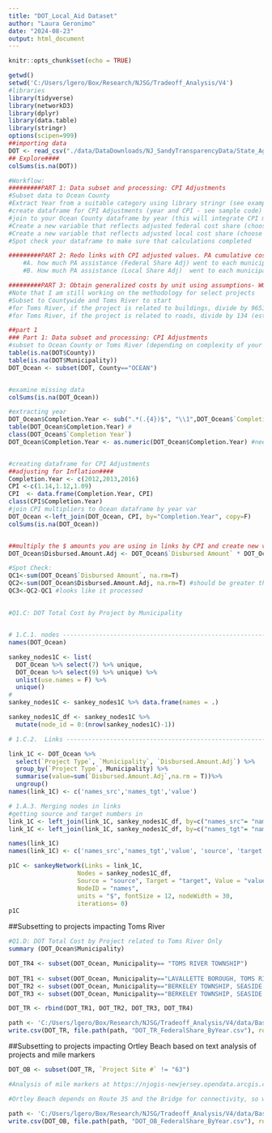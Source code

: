 ```yaml
---
title: "DOT_Local_Aid Dataset"
author: "Laura Geronimo"
date: "2024-08-23"
output: html_document
---
```




```r
knitr::opts_chunk$set(echo = TRUE)
```

```r
getwd()
setwd('C:/Users/lgero/Box/Research/NJSG/Tradeoff_Analysis/V4')
#libraries
library(tidyverse)
library(networkD3)
library(dplyr)
library(data.table)
library(stringr)
options(scipen=999)
##importing data
DOT <- read_csv("./data/DataDownloads/NJ_SandyTransparencyData/State_Agency_Datasets/Sandy_DOT_Master_Data.csv")
## Explore####
colSums(is.na(DOT))

#Workflow:
#########PART 1: Data subset and processing: CPI Adjustments
#Subset data to Ocean County
#Extract Year from a suitable category using library stringr (see example code below)
#create dataframe for CPI Adjustments (year and CPI - see sample code)
#join to your Ocean County dataframe by year (this will integrate CPI multipliers into Ocean county dataframe)
#Create a new variable that reflects adjusted federal cost share (choose suitable variable like federal.distributed.amount, multiply the by the CPI value, and append 'Adj' to variable name --see sample code). Keep track of what values you use by using similar naming convention. (e.g. federal.distributed.amount.adj)
#Create a new variable that reflects adjusted local cost share (choose suitable variable like local.share, multiply the by the CPI value, and append 'Adj' to variable name --see sample code). 
#Spot check your dataframe to make sure that calculations completed

#########PART 2: Redo links with CPI adjusted values. PA cumulative cost share by municipality (local and federal) by project type in Ocean County
    #A. how much PA assistance (Federal Share Adj) went to each municipality by project type
    #B. How much PA assistance (Local Share Adj)  went to each municipality by project type

#########PART 3: Obtain generalized costs by unit using assumptions- WORKING on Method
#Note that I am still working on the methodology for select projects
#Subset to Countywide and Toms River to start
#for Toms River, if the project is related to buildings, divide by 9651 (estimate of residential properties affected by Sandy storm surge)
#for Toms River, if the project is related to roads, divide by 134 (estimate of number of miles of roadway affected by Sandy storm surge)
```

```r
##part 1
### Part 1: Data subset and processing: CPI Adjustments
#subset to Ocean County or Toms River (depending on complexity of your data and ease of processing)
table(is.na(DOT$County))
table(is.na(DOT$Municipality))
DOT_Ocean <- subset(DOT, County=="OCEAN")


#examine missing data
colSums(is.na(DOT_Ocean)) 

#extracting year
DOT_Ocean$Completion.Year <- sub(".*(.{4})$", "\\1",DOT_Ocean$`Completion Date`)
table(DOT_Ocean$Completion.Year) #
class(DOT_Ocean$`Completion Year`)
DOT_Ocean$Completion.Year <- as.numeric(DOT_Ocean$Completion.Year) #needs to be compatible class for join


#creating dataframe for CPI Adjustments
##adjusting for Inflation####
Completion.Year <- c(2012,2013,2016)
CPI <-c(1.14,1.12,1.09)
CPI  <- data.frame(Completion.Year, CPI)
class(CPI$Completion.Year)
#join CPI multipliers to Ocean dataframe by year var
DOT_Ocean <-left_join(DOT_Ocean, CPI, by="Completion.Year", copy=F)
colSums(is.na(DOT_Ocean))


##multiply the $ amounts you are using in links by CPI and create new var, append 'adj' to var
DOT_Ocean$Disbursed.Amount.Adj <- DOT_Ocean$`Disbursed Amount` * DOT_Ocean$CPI

#Spot Check:
QC1<-sum(DOT_Ocean$`Disbursed Amount`, na.rm=T)
QC2<-sum(DOT_Ocean$Disbursed.Amount.Adj, na.rm=T) #should be greater than QC1
QC3<-QC2-QC1 #looks like it processed


```

##

```r
#Q1.C: DOT Total Cost by Project by Municipality


# 1.C.1. nodes --------------------------------------------------------------------
names(DOT_Ocean)

sankey_nodes1C <- list(
  DOT_Ocean %>% select(7) %>% unique,
  DOT_Ocean %>% select(9) %>% unique) %>% 
  unlist(use.names = F) %>% 
  unique()
# 
sankey_nodes1C <- sankey_nodes1C %>% data.frame(names = .)

sankey_nodes1C_df <- sankey_nodes1C %>% 
  mutate(node_id = 0:(nrow(sankey_nodes1C)-1))

# 1.C.2.  Links -------------------------------------------------------------

link_1C <- DOT_Ocean %>% 
  select(`Project Type`, `Municipality`, `Disbursed.Amount.Adj`) %>% 
  group_by(`Project Type`, Municipality) %>% 
  summarise(value=sum(`Disbursed.Amount.Adj`,na.rm = T))%>% 
  ungroup()
names(link_1C) <- c('names_src','names_tgt','value')

# 1.A.3. Merging nodes in links
#getting source and target numbers in 
link_1C <- left_join(link_1C, sankey_nodes1C_df, by=c("names_src"= "names"), copy=F)
link_1C <- left_join(link_1C, sankey_nodes1C_df, by=c("names_tgt"= "names"), copy=F)

names(link_1C)
names(link_1C) <- c('names_src','names_tgt','value', 'source', 'target')
```

```r
p1C <- sankeyNetwork(Links = link_1C, 
                   Nodes = sankey_nodes1C_df, 
                   Source = "source", Target = "target", Value = "value", 
                   NodeID = "names",
                   units = "$", fontSize = 12, nodeWidth = 30,
                   iterations= 0)
p1C
```

##Subsetting to projects impacting Toms River
```r
#Q1.D: DOT Total Cost by Project related to Toms River Only
summary (DOT_Ocean$Municipality)

DOT_TR4 <- subset(DOT_Ocean, Municipality== "TOMS RIVER TOWNSHIP") 
                   
DOT_TR1 <- subset(DOT_Ocean, Municipality=="LAVALLETTE BOROUGH, TOMS RIVER TOWNSHIP, BRICK TOWNSHIP")
DOT_TR2 <- subset(DOT_Ocean, Municipality=="BERKELEY TOWNSHIP, SEASIDE PARK BOROUGH, SEASIDE HEIGHTS BOROUGH, TOMS RIVER TOWNSHIP")
DOT_TR3 <- subset(DOT_Ocean, Municipality=="BERKELEY TOWNSHIP, SEASIDE HEIGHTS BOROUGH, LAVALLETTE BOROUGH, TOMS RIVER TOWNSHIP, BRICK TOWNSHIP")

DOT_TR <- rbind(DOT_TR1, DOT_TR2, DOT_TR3, DOT_TR4)

path <- 'C:/Users/lgero/Box/Research/NJSG/Tradeoff_Analysis/V4/data/BaselineData/NJ_SandyTransparencey_produced'
write.csv(DOT_TR, file.path(path, "DOT_TR_FederalShare_ByYear.csv"), row.names = TRUE)
```

##Subsetting to projects impacting Ortley Beach based on text analysis of projects and mile markers
```r
DOT_OB <- subset(DOT_TR, `Project Site #` != "63")

#Analysis of mile markers at https://njogis-newjersey.opendata.arcgis.com/datasets/NJDOT::new-jersey-standard-route-id-and-milepost-/explore

#Ortley Beach depends on Route 35 and the Bridge for connectivity, so we retain Route 35 and 37 even though the mile markers may span beyond Ortley. 

path <- 'C:/Users/lgero/Box/Research/NJSG/Tradeoff_Analysis/V4/data/BaselineData/NJ_SandyTransparencey_produced'
write.csv(DOT_OB, file.path(path, "DOT_OB_FederalShare_ByYear.csv"), row.names = TRUE)


```